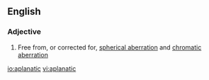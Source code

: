 ==English==

===Adjective===
{{en-adj}}

# {{context|of an optical system}} Free from, or corrected for, [[spherical aberration]] and [[chromatic aberration]]

[[io:aplanatic]]
[[vi:aplanatic]]